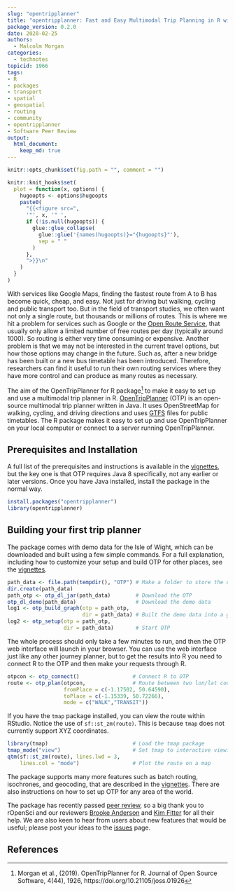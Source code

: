 ```yaml
---
slug: "opentripplanner"
title: "opentripplanner: Fast and Easy Multimodal Trip Planning in R with OpenTripPlanner"
package_version: 0.2.0
date: 2020-02-25
authors:
  - Malcolm Morgan
categories:
  - technotes
topicid: 1966
tags:
- R
- packages
- transport
- spatial
- geospatial
- routing
- community
- opentripplanner
- Software Peer Review
output: 
  html_document:
    keep_md: true
---
```


```r
knitr::opts_chunk$set(fig.path = "", comment = "")

knitr::knit_hooks$set(
  plot = function(x, options) {
    hugoopts <- options$hugoopts
    paste0(
      "{{<figure src=",
      '"', x, '" ',
      if (!is.null(hugoopts)) {
        glue::glue_collapse(
          glue::glue('{names(hugoopts)}="{hugoopts}"'),
          sep = " "
        )
      },
      ">}}\n"
    )
  }
)
```


With services like Google Maps, finding the fastest route from A to B has become quick, cheap, and easy. Not just for driving but walking, cycling and public transport too. But in the field of transport studies, we often want not only a single route, but thousands or millions of routes. This is where we hit a problem for services such as Google or the [Open Route Service](https://openrouteservice.org/), that usually only allow a limited number of free routes per day (typically around 1000). So routing is either very time consuming or expensive. Another problem is that we may not be interested in the current travel options, but how those options may change in the future. Such as, after a new bridge has been built or a new bus timetable has been introduced. Therefore, researchers can find it useful to run their own routing services where they have more control and can produce as many routes as necessary. 

The aim of the OpenTripPlanner for R package[^1] to make it easy to set up and use a multimodal trip planner in R. [OpenTripPlanner](https://www.opentripplanner.org/) (OTP) is an open-source multimodal trip planner written in Java. It uses OpenStreetMap for walking, cycling, and driving directions and uses [GTFS](https://developers.google.com/transit/gtfs) files for public timetables. The R package makes it easy to set up and use OpenTripPlanner on your local computer or connect to a server running OpenTripPlanner.

## Prerequisites and Installation 

A full list of the prerequisites and instructions is available in the  [vignettes](https://docs.ropensci.org/opentripplanner/articles/opentripplanner.html), but the key one is that OTP requires Java 8 specifically, not any earlier or later versions. Once you have Java installed,  install the package in the normal way.

```r
install.packages("opentripplanner") 
library(opentripplanner) 
``` 

## Building your first trip planner

The package comes with demo data for the Isle of Wight, which can be downloaded and built using a few simple commands. For a full explanation, including how to customize your setup and build OTP for other places, see the [vignettes](https://docs.ropensci.org/opentripplanner/articles/opentripplanner.html). 

```r
path_data <- file.path(tempdir(), "OTP") # Make a folder to store the data 
dir.create(path_data)  
path_otp <- otp_dl_jar(path_data)        # Download the OTP 
otp_dl_demo(path_data)                   # Download the demo data 
log1 <- otp_build_graph(otp = path_otp, 
                        dir = path_data) # Built the demo data into a graph 
log2 <- otp_setup(otp = path_otp, 
                  dir = path_data)       # Start OTP 
``` 

The whole process should only take a few minutes to run, and then the OTP web interface will launch in your browser. You can use the web interface just like any other journey planner, but to get the results into R you need to connect R to the OTP and then make your requests through R.

```r
otpcon <- otp_connect()                 # Connect R to OTP 
route <- otp_plan(otpcon,               # Route between two lon/lat coordinates 
                  fromPlace = c(-1.17502, 50.64590),  
                  toPlace = c(-1.15339, 50.72266),
                  mode = c("WALK","TRANSIT")) 
```

If you have the `tmap` package installed, you can view the route within RStudio. Notice the use of `sf::st_zm(route)`. This is because `tmap` does not currently support XYZ coordinates. 

```r
library(tmap)                           # Load the tmap package 
tmap_mode("view")                       # Set tmap to interactive viewing 
qtm(sf::st_zm(route), lines.lwd = 3, 
    lines.col = "mode")                 # Plot the route on a map 
``` 


The package supports many more features such as batch routing, isochrones, and geocoding, that are described in the [vignettes](https://docs.ropensci.org/opentripplanner/). There are also instructions on how to set up OTP for any area of the world.

The package has recently passed [peer review](https://github.com/ropensci/software-review/issues/295), so a big thank you to rOpenSci and our reviewers [Brooke Anderson](/authors/brooke-anderson/) and [Kim Fitter](https://github.com/kimnewzealand) for all their help. We are also keen to hear from users about new features that would be useful; please post your ideas to the [issues](https://github.com/ropensci/opentripplanner/issues) page. 

## References

[^1]: Morgan et al., (2019). OpenTripPlanner for R. Journal of Open Source Software, 4(44), 1926, https://doi.org/10.21105/joss.01926
